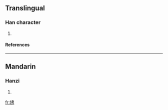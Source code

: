 ==Translingual==
===Han character===
{{Han char|rn=86|rad=火|as=05|sn=9|four=|canj=火中中弓 (FLLN)}}
# {{defn|Han|sort=火05}}
====References====
{{Han ref|kx=0668.120|dkj=18940|dj=1077.150|hdz=32197.100|uh=70A5|ud=28837}}

----
==Mandarin==
===Hanzi===
{{cmn-hanzi|pin=[[fú]] (fu2), [[xiè]] (xie4)|wg=fu<sup>2</sup>, hsieh<sup>4</sup>}}
# {{defn|Mandarin}}

[[fr:炥]]